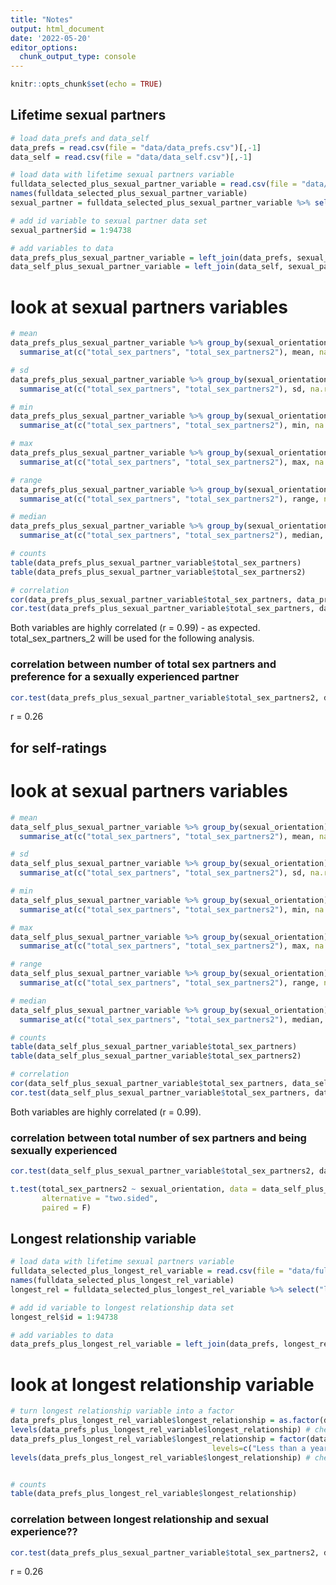```yaml
---
title: "Notes"
output: html_document
date: '2022-05-20'
editor_options: 
  chunk_output_type: console
---
```


```r
knitr::opts_chunk$set(echo = TRUE)
```

## Lifetime sexual partners
```r
# load data_prefs and data_self
data_prefs = read.csv(file = "data/data_prefs.csv")[,-1]
data_self = read.csv(file = "data/data_self.csv")[,-1]

# load data with lifetime sexual partners variable
fulldata_selected_plus_sexual_partner_variable = read.csv(file = "data/fulldata_selected_plus_sexual_partner_variable.csv")[,-1]
names(fulldata_selected_plus_sexual_partner_variable)
sexual_partner = fulldata_selected_plus_sexual_partner_variable %>% select("total_sex_partners", "total_sex_partners2")

# add id variable to sexual partner data set
sexual_partner$id = 1:94738

# add variables to data
data_prefs_plus_sexual_partner_variable = left_join(data_prefs, sexual_partner) # joined by id variable
data_self_plus_sexual_partner_variable = left_join(data_self, sexual_partner) # joined by id variable
```


# look at sexual partners variables
```r
# mean
data_prefs_plus_sexual_partner_variable %>% group_by(sexual_orientation) %>%
  summarise_at(c("total_sex_partners", "total_sex_partners2"), mean, na.rm = T)

# sd
data_prefs_plus_sexual_partner_variable %>% group_by(sexual_orientation) %>%
  summarise_at(c("total_sex_partners", "total_sex_partners2"), sd, na.rm = T)

# min
data_prefs_plus_sexual_partner_variable %>% group_by(sexual_orientation) %>%
  summarise_at(c("total_sex_partners", "total_sex_partners2"), min, na.rm = T)

# max
data_prefs_plus_sexual_partner_variable %>% group_by(sexual_orientation) %>%
  summarise_at(c("total_sex_partners", "total_sex_partners2"), max, na.rm = T)

# range
data_prefs_plus_sexual_partner_variable %>% group_by(sexual_orientation) %>%
  summarise_at(c("total_sex_partners", "total_sex_partners2"), range, na.rm = T)

# median
data_prefs_plus_sexual_partner_variable %>% group_by(sexual_orientation) %>%
  summarise_at(c("total_sex_partners", "total_sex_partners2"), median, na.rm = T)

# counts
table(data_prefs_plus_sexual_partner_variable$total_sex_partners)
table(data_prefs_plus_sexual_partner_variable$total_sex_partners2)

# correlation
cor(data_prefs_plus_sexual_partner_variable$total_sex_partners, data_prefs_plus_sexual_partner_variable$total_sex_partners2, method = "pearson", na.rm = TRUE) # funktioniert nicht --> warum?
cor.test(data_prefs_plus_sexual_partner_variable$total_sex_partners, data_prefs_plus_sexual_partner_variable$total_sex_partners2, method = "pearson", na.rm = T)
```
Both variables are highly correlated (r = 0.99) - as expected. total_sex_partners_2 will be used for the following analysis.


### correlation between number of total sex partners and preference for a sexually experienced partner
```r
cor.test(data_prefs_plus_sexual_partner_variable$total_sex_partners2, data_prefs_plus_sexual_partner_variable$pref_imp_sexually_experienced, method = "pearson", na.rm = T)
```
r = 0.26


## for self-ratings

# look at sexual partners variables
```r
# mean
data_self_plus_sexual_partner_variable %>% group_by(sexual_orientation) %>%
  summarise_at(c("total_sex_partners", "total_sex_partners2"), mean, na.rm = T)

# sd
data_self_plus_sexual_partner_variable %>% group_by(sexual_orientation) %>%
  summarise_at(c("total_sex_partners", "total_sex_partners2"), sd, na.rm = T)

# min
data_self_plus_sexual_partner_variable %>% group_by(sexual_orientation) %>%
  summarise_at(c("total_sex_partners", "total_sex_partners2"), min, na.rm = T)

# max
data_self_plus_sexual_partner_variable %>% group_by(sexual_orientation) %>%
  summarise_at(c("total_sex_partners", "total_sex_partners2"), max, na.rm = T)

# range
data_self_plus_sexual_partner_variable %>% group_by(sexual_orientation) %>%
  summarise_at(c("total_sex_partners", "total_sex_partners2"), range, na.rm = T)

# median
data_self_plus_sexual_partner_variable %>% group_by(sexual_orientation) %>%
  summarise_at(c("total_sex_partners", "total_sex_partners2"), median, na.rm = T)

# counts
table(data_self_plus_sexual_partner_variable$total_sex_partners)
table(data_self_plus_sexual_partner_variable$total_sex_partners2)

# correlation
cor(data_self_plus_sexual_partner_variable$total_sex_partners, data_self_plus_sexual_partner_variable$total_sex_partners2, method = "pearson", na.rm = TRUE) # funktioniert nicht --> warum?
cor.test(data_self_plus_sexual_partner_variable$total_sex_partners, data_self_plus_sexual_partner_variable$total_sex_partners2, method = "pearson", na.rm = T)
```
Both variables are highly correlated (r = 0.99).

### correlation between total number of sex partners and being sexually experienced 
```r
cor.test(data_self_plus_sexual_partner_variable$total_sex_partners2, data_self_plus_sexual_partner_variable$self_sexually_experienced, method = "pearson", na.rm = T)
```



```r
t.test(total_sex_partners2 ~ sexual_orientation, data = data_self_plus_sexual_partner_variable,
       alternative = "two.sided",
       paired = F)
```

## Longest relationship variable
```r
# load data with lifetime sexual partners variable
fulldata_selected_plus_longest_rel_variable = read.csv(file = "data/fulldata_selected_plus_sexual_partner_variable.csv")[,-1]
names(fulldata_selected_plus_longest_rel_variable)
longest_rel = fulldata_selected_plus_longest_rel_variable %>% select("longest_relationship")

# add id variable to longest relationship data set
longest_rel$id = 1:94738

# add variables to data
data_prefs_plus_longest_rel_variable = left_join(data_prefs, longest_rel) # joined by id variable
```

# look at longest relationship variable
```r
# turn longest relationship variable into a factor
data_prefs_plus_longest_rel_variable$longest_relationship = as.factor(data_prefs_plus_longest_rel_variable$longest_relationship) # convert to factor
levels(data_prefs_plus_longest_rel_variable$longest_relationship) # check levels of factor
data_prefs_plus_longest_rel_variable$longest_relationship = factor(data_prefs_plus_longest_rel_variable$longest_relationship,
                                             levels=c("Less than a year", "1-2.9 years", "3-5.9 years", "6-7.9 years", "8-10.9 years", "11-19.9 years","More than 20 years")) # change order of the factor levels
levels(data_prefs_plus_longest_rel_variable$longest_relationship) # check factor level order


# counts
table(data_prefs_plus_longest_rel_variable$longest_relationship)

```


### correlation between longest relationship and sexual experience??
```r
cor.test(data_prefs_plus_sexual_partner_variable$total_sex_partners2, data_prefs_plus_sexual_partner_variable$pref_imp_sexually_experienced, method = "pearson", na.rm = T)
```
r = 0.26

